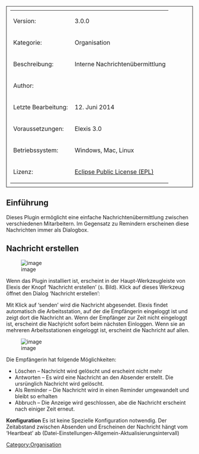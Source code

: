 [[Category:Organisation]]

<table style="width:100%; border: 1px solid; padding: 10px">
	
	<tr>
		<td>Version:</td>
		<td>3.0.0</td>
	</tr>
	<tr>
		<td style="width:150px;">Kategorie:</td>
		<td>Organisation</td>
	</tr>
	<tr>
		<td>Beschreibung:</td>
		<td>Interne Nachrichtenübermittlung</td>
	</tr>
	<tr>
		<td>Author:</td>
		<td></td>
	</tr>
	<tr>
		<td>Letzte Bearbeitung:</td>
		<td>12. Juni 2014</td>
	</tr>
	<tr>
		<td>Voraussetzungen:</td>
		<td>Elexis 3.0</td>
	</tr>
	<tr>
		<td>Betriebssystem:</td>
		<td>Windows, Mac, Linux</td>
	</tr>
	<tr>
		<td>Lizenz:</td>
		<td>[http://www.eclipse.org/legal/epl-v10.html Eclipse Public License (EPL)]</td>
	</tr>
</table>





== Einführung ==


Dieses Plugin ermöglicht eine einfache Nachrichtenübermittlung zwischen verschiedenen Mitarbeitern. Im Gegensatz zu Remindern erscheinen diese Nachrichten immer als Dialogbox.


== Nachricht erstellen ==


[[Image:ch.elexis.messages:newmsg.png|image]]


Wenn das Plugin installiert ist, erscheint in der Haupt-Werkzeugleiste von Elexis der Knopf ‘Nachricht erstellen’ (s. Bild). Klick auf dieses Werkzeug öffnet den Dialog ‘Nachricht erstellen’:

Mit Klick auf ‘senden’ wird die Nachricht abgesendet. Elexis findet automatisch die Arbeitsstation, auf der die Empfängerin eingeloggt ist und zeigt dort die Nachricht an. Wenn der Empfänger zur Zeit nicht eingeloggt ist, erscheint die Nachjricht sofort beim nächsten Einloggen. Wenn sie an mehreren Arbeitsstationen eingeloggt ist, erscheint die Nachricht auf allen.

[[Image:ch.elexis.messages:newmsg3.png|image]]

Die Empfängerin hat folgende Möglichkeiten:

* Löschen – Nachricht wird gelöscht und erscheint nicht mehr
* Antworten – Es wird eine Nachricht an den Absender erstellt. Die ursrünglich Nachricht wird gelöscht.
* Als Reminder – Die Nachricht wird in einen Reminder umgewandelt und bleibt so erhalten
* Abbruch – Die Anzeige wird geschlossen, abe die Nachricht erscheint nach einiger Zeit erneut.

'''Konfiguration''' Es ist keine Spezielle Konfiguration notwendig. Der Zeitabstand zwischen Absenden und Erscheinen der Nachricht hängt vom ‘Heartbeat’ ab (Datei-Einstellungen-Allgemein-Aktualisierungsintervall)